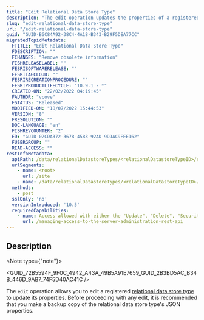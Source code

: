 ```yaml
---
title: "Edit Relational Data Store Type"
description: "The edit operation updates the properties of a registered data store."
slug: "edit-relational-data-store-type"
url: "/edit-relational-data-store-type"
guid: "GUID-B6C84A92-38C4-4A18-B343-B29F5DEA77CC"
migratedTopicMetadata:
  FTITLE: "Edit Relational Data Store Type"
  FDESCRIPTION: ""
  FCHANGES: "Remove obsolete information"
  FISHRELEASELABEL: ""
  FESRISOFTWARERELEASE: ""
  FESRITAGCLOUD: ""
  FESRIRECREATIONPROCEDURE: ""
  FESRIPRODUCTLIFECYCLE: "10.9.1 - *"
  CREATED-ON: "22/02/2022 04:19:45"
  FAUTHOR: "vcove"
  FSTATUS: "Released"
  MODIFIED-ON: "18/07/2022 15:44:53"
  VERSION: "8"
  FRESOLUTION: ""
  DOC-LANGUAGE: "en"
  FISHREVCOUNTER: "2"
  ED: "GUID-02CDA372-3678-4583-92AD-9D3AC9FEE162"
  FUSERGROUP: ""
  READ-ACCESS: ""
restInfoMetadata:
  apiPath: /data/relationalDatastoreTypes/<relationalDatastoreTypeID>/edit
  urlSegments:
    - name: <root>
      url: /site
    - name: /data/relationalDatastoreTypes/<relationalDatastoreTypeID>/edit
  methods:
    - post
  sslOnly: 'no'
  versionIntroduced: '10.5'
  requiredCapabilities:
    - name: Access allowed with either the "Update", "Delete", "Security and Infrastructure", or "Server" privileges
      url: /managing-access-to-the-server-administration-rest-api
---
```



## Description

<Note type={"note"}>

<GUID_72B5594F_9F0C_4942_A43A_49B5A91E7659_GUID_2B3BD5AC_B34B_446D_9AB7_74F5D40AC41C />

</Note>

The `edit` operation allows you to edit a registered [relational data store type](/relational-data-store-type) to update its properties. Before proceeding with any edit, it is recommended that you make a backup copy of the relational data store type's JSON properties.
